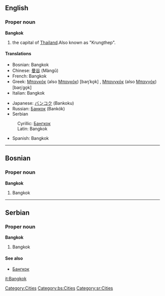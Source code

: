 {{wikipedia}}
==English==
===Proper noun===
'''Bangkok'''

#the capital of [[Thailand]].Also known as "Krungthep".

====Translations====
{{top}}
*Bosnian: Bangkok {{m}}
*Chinese: [[曼谷]] (Màngǔ)
*French: Bangkok
*Greek: [[Μπανκόκ]] (also [[Μπαγκόκ]]) [baŋˈko̞k] {{f}}, [[Μπανγκόκ]] (also [[Μπαγγόκ]]) [baŋˈɡo̞k] {{f}}
*Italian: Bangkok
{{mid}}
*Japanese: [[バンコク]] (Bankoku)
*Russian: [[Банкок]] (Bankók) {{m}}
*Serbian
:Cyrillic: [[Бангкок]] {{m}}
:Latin: Bangkok {{m}}
*Spanish: Bangkok {{m}}
{{bottom}}
[[Category:Cities]]

----

==Bosnian==
===Proper noun===
'''Bangkok''' {{m}}
#Bangkok
[[Category:bs:Cities]]


----
==Serbian==
===Proper noun===
'''Bangkok''' {{m}}
#Bangkok
====See also====
*[[Бангкок]]
[[Category:sr:Cities]]

[[it:Bangkok]]